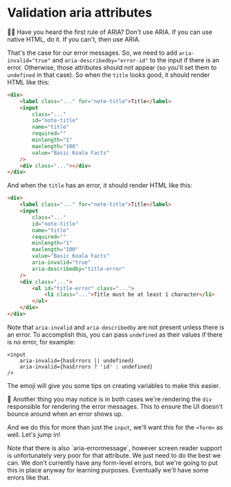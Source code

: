 # Validation aria attributes

👨‍💼 Have you heard the first rule of ARIA? Don't use ARIA. If you can use native
HTML, do it. If you can't, then use ARIA.

That's the case for our error messages. So, we need to add `aria-invalid="true"`
and `aria-describedby="error-id"` to the input if there is an error. Otherwise,
those attributes should not appear (so you'll set them to `undefined` in that
case). So when the `title` looks good, it should render HTML like this:

```html
<div>
	<label class="..." for="note-title">Title</label>
	<input
		class="..."
		id="note-title"
		name="title"
		required=""
		minlength="1"
		maxlength="100"
		value="Basic Koala Facts"
	/>
	<div class="..."></div>
</div>
```

And when the `title` has an error, it should render HTML like this:

```html lines=11,12
<div>
	<label class="..." for="note-title">Title</label>
	<input
		class="..."
		id="note-title"
		name="title"
		required=""
		minlength="1"
		maxlength="100"
		value="Basic Koala Facts"
		aria-invalid="true"
		aria-describedby="title-error"
	/>
	<div class="...">
		<ul id="title-error" class="...">
			<li class="...">Title must be at least 1 character</li>
		</ul>
	</div>
</div>
```

Note that `aria-invalid` and `aria-describedby` are not present unless there is
an error. To accomplish this, you can pass `undefined` as their values if there
is no error, for example:

```tsx
<input
	aria-invalid={hasErrors || undefined}
	aria-invalid={hasErrors ? 'id' : undefined}
/>
```

The emoji will give you some tips on creating variables to make this easier.

🦉 Another thing you may notice is in both cases we're rendering the `div`
responsible for rendering the error messages. This to ensure the UI doesn't
bounce around when an error shows up.

And we do this for more than just the `input`, we'll want this for the `<form>`
as well. Let's jump in!

<callout-info class="aside">
	Note that there is also `aria-errormessage`, however screen reader support is
	unfortunately very poor for that attribute. We just need to do the best we
	can.
</callout-info>

<callout-warning>
	We don't currently have any form-level errors, but we're going to put this in
	place anyway for learning purposes. Eventually we'll have some errors like
	that.
</callout-warning>
